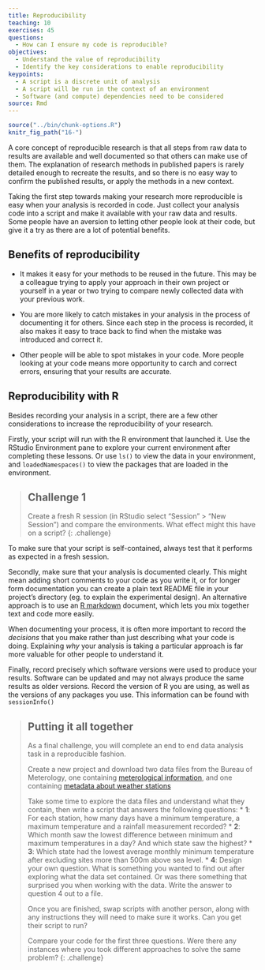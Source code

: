 ```yaml
---
title: Reproducibility 
teaching: 10
exercises: 45
questions: 
  - How can I ensure my code is reproducible?
objectives:
  - Understand the value of reproducibility
  - Identify the key considerations to enable reproducibility
keypoints:
  - A script is a discrete unit of analysis
  - A script will be run in the context of an environment
  - Software (and compute) dependencies need to be considered
source: Rmd
---
```


```r
source("../bin/chunk-options.R")
knitr_fig_path("16-")
```

A core concept of reproducible research is that all steps from raw data to results are available
and well documented so that others can make use of them. The explanation of research methods in 
published papers is rarely detailed enough to recreate the results, and so there is no easy way to
confirm the published results, or apply the methods in a new context. 

Taking the first step towards making your research more reproducible is easy when your analysis is 
recorded in code. Just collect your analysis code into a script and make it available with
your raw data and results. Some people have an aversion to letting other people look at their code,
but give it a try as there are a lot of potential benefits.

## Benefits of reproducibility

* It makes it easy for your methods to be reused in the future. This may be a colleague trying to 
apply your approach in their own project or yourself in a year or two trying to compare newly
collected data with your previous work.

* You are more likely to catch mistakes in your analysis in the process of documenting it for others.
Since each step in the process is recorded, it also makes it easy to trace back to find when the 
mistake was introduced and correct it.

* Other people will be able to spot mistakes in your code. More people looking at your code means 
more opportunity to carch and correct errors, ensuring that your results are accurate.

## Reproducibility with R

Besides recording your analysis in a script, there are a few other considerations to increase the
reproducibility of your research.

Firstly, your script will run with the R environment that launched it. Use the RStudio Environment 
pane to explore your current environment after completing these lessons. Or use `ls()` to view the 
data in your environment, and `loadedNamespaces()` to view the packages that are loaded in the 
environment. 

> ## Challenge 1
> Create a fresh R session (in RStudio select "Session" > "New Session") and compare the environments.
> What effect might this have on a script?
{: .challenge}

To make sure that your script is self-contained, always test that it performs as expected in a 
fresh session.

Secondly, make sure that your analysis is documented clearly. This might mean adding short comments 
to your code as you write it, or for longer form documentation you can create a plain text README 
file in your project's directory (eg. to explain the experimental design). An alternative approach
is to use an [R markdown](https://rmarkdown.rstudio.com) document, which lets you mix together text 
and code more easily. 

When documenting your process, it is often more important to record the *decisions* that you make
rather than just describing what your code is doing. Explaining *why* your analysis is taking a 
particular approach is far more valuable for other people to understand it.

Finally, record precisely which software versions were used to produce your results. Software can
be updated and may not always produce the same results as older versions. Record the version of R
you are using, as well as the versions of any packages you use. This information can be found with
`sessionInfo()`

> ## Putting it all together
> 
> As a final challenge, you will complete an end to end data analysis task in a reproducible fashion.
>
> Create a new project and download two data files from the Bureau of Meterology, one
> containing [meterological information]({{ page.root }}{% link data/BOM_data.csv %}),
> and one containing [metadata about weather stations](({{ page.root }}{% link data/BOM_stations.csv %}))
> 
> Take some time to explore the data files and understand what they contain, then write a script 
> that answers the following questions:
> * **1**: For each station, how many days have a minimum temperature, a maximum temperature and 
> a rainfall measurement recorded?
> * **2**: Which month saw the lowest difference between minimum and maximum temperatures in a day?
> And which state saw the highest?
> * **3**: Which state had the lowest average monthly minimum temperature after excluding sites
> more than 500m above sea level.
> * **4**: Design your own question. What is something you wanted to find out after exploring what
> the data set contained. Or was there something that surprised you when working with the data.
> Write the answer to question 4 out to a file.
>
> Once you are finished, swap scripts with another person, along with any instructions they will need
> to make sure it works. Can you get their script to run? 
> 
> Compare your code for the first three questions. Were there any instances where you took different
> approaches to solve the same problem? 
{: .challenge}


